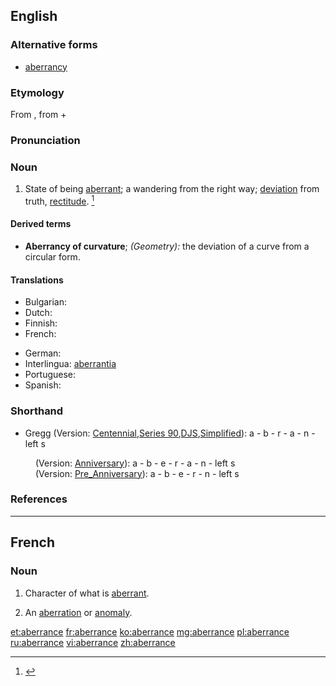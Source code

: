 ==English==

===Alternative forms===
* [[aberrancy]]

===Etymology===
From {{term|aberr||to stray|lang=en}}, from {{etyl|la|en}} {{term|aberrare|aberrō|to wander from the way|lang=la}} + {{term|-ance|lang=en}}

===Pronunciation===
{{a|US}} {{IPA|/ˈæ.bɛɹ.n̩s/|/æˈbɛɹ.n̩ts/}}

===Noun===
{{en-noun}}

# State of being [[aberrant]]; a wandering from the right way; [[deviation]] from truth, [[rectitude]]. {{defdate|Mid 17<sup>th</sup> century.}}<ref>{{reference-book | last =| first = | authorlink =  | coauthors =  | editor =Brown, Lesley  | others =  | title = The Shorter Oxford English Dictionary | origdate =  | origyear = 1933| origmonth =  | url =  | format =  | accessdate =  | accessyear =  | accessmonth =  | edition = 5th | date =  | year =2003| month =  | publisher =Oxford University Press  | location =Oxford, UK | language =  | id =  | doi = | isbn =978-0-19-860575-7 | lccn = | ol = | pages =4| chapter =  | chapterurl =  | quote =}}</ref>

====Derived terms====
* '''Aberrancy of curvature'''; ''(Geometry):'' the deviation of a curve from a circular form.

====Translations====
{{trans-top|state of being aberrant; a wandering from the right way; deviation from truth, rectitude}}
* Bulgarian: {{t-|bg|отклонение (от правилния път)}}
* Dutch: {{t+|nl|afwijking|f}}
* Finnish: {{t-|fi|poikkeama}}
* French: {{t+|fr|aberrance|f}}
{{trans-mid}}
* German: {{t+|de|Abweichung|f}}
* Interlingua: [[aberrantia]]
* Portuguese: {{t+|pt|aberração|f}}
* Spanish: {{t+|es|aberración|f}}
{{trans-bottom}}

===Shorthand===
* Gregg (Version: [http://en.wikipedia.org/wiki/Gregg_Shorthand#Centennial_Gregg_Shorthand Centennial],[http://en.wikipedia.org/wiki/Gregg_Shorthand#Series_90_Gregg_Shorthand  Series 90],[http://en.wikipedia.org/wiki/Gregg_Shorthand#Diamond_Jubilee_Gregg_Shorthand  DJS],[http://en.wikipedia.org/wiki/Gregg_Shorthand#Simplified_Gregg_Shorthand Simplified]): a - b - r - a - n - left s
: (Version: [http://en.wikipedia.org/wiki/Gregg_Shorthand#Anniversary_Gregg_Shorthand Anniversary]): a - b - e - r - a - n - left s
: (Version: [http://en.wikipedia.org/wiki/Gregg_Shorthand#Pre_Anniversary_Gregg_Shorthand Pre_Anniversary]): a - b - e - r - n - left s

===References===
<references/>

----

==French==

===Noun===
{{fr-noun|f}}

# {{context|statistics|lang=fr}} Character of what is [[aberrant]].
# {{context|uncommon|lang=fr}} An [[aberration]] or [[anomaly]].

[[et:aberrance]]
[[fr:aberrance]]
[[ko:aberrance]]
[[mg:aberrance]]
[[pl:aberrance]]
[[ru:aberrance]]
[[vi:aberrance]]
[[zh:aberrance]]
